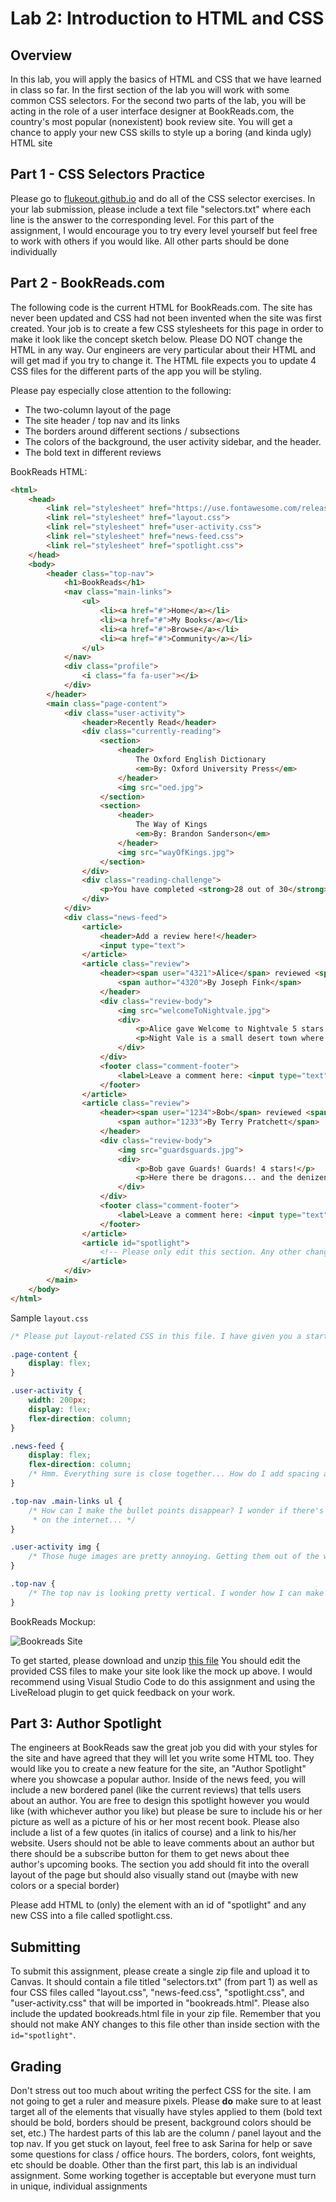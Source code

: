 

# Lab 2: Introduction to HTML and CSS

## Overview

In this lab, you will apply the basics of HTML and CSS that we have learned in class so far. In the first section of the lab you will work with some common CSS selectors. For the second two parts of the lab, you will be acting in the role of a user interface designer at BookReads.com, the country's most popular (nonexistent) book review site. You will get a chance to apply your new CSS skills to style up a boring (and kinda ugly) HTML site

## Part 1 - CSS Selectors Practice

Please go to [flukeout.github.io](https://flukeout.github.io/) and do all of the CSS selector exercises. In your lab submission, please include a text file "selectors.txt" where each line is the answer to the corresponding level. For this part of the assignment, I would encourage you to try every level yourself but feel free to work with others if you would like. All other parts should be done individually

## Part 2 - BookReads.com

The following code is the current HTML for BookReads.com. The site has never been updated and CSS had not been invented when the site was first created. Your job is to create a few CSS stylesheets for this page in order to make it look like the concept sketch below. Please DO NOT change the HTML in any way. Our engineers are very particular about their HTML and will get mad if you try to change it. The HTML file expects you to update 4 CSS files for the different parts of the app you will be styling.

Please pay especially close attention to the following:

- The two-column layout of the page
- The site header / top nav and its links
- The borders around different sections / subsections
- The colors of the background, the user activity sidebar, and the header.
- The bold text in different reviews

BookReads HTML:
```html
<html>
    <head>
        <link rel="stylesheet" href="https://use.fontawesome.com/releases/v5.10.2/css/all.css">
        <link rel="stylesheet" href="layout.css">
        <link rel="stylesheet" href="user-activity.css">
        <link rel="stylesheet" href="news-feed.css">
        <link rel="stylesheet" href="spotlight.css">
    </head>
    <body>
        <header class="top-nav">
            <h1>BookReads</h1>
            <nav class="main-links">
                <ul>
                    <li><a href="#">Home</a></li>
                    <li><a href="#">My Books</a></li>
                    <li><a href="#">Browse</a></li>
                    <li><a href="#">Community</a></li>
                </ul>
            </nav>
            <div class="profile">
                <i class="fa fa-user"></i>
            </div>
        </header>
        <main class="page-content">
            <div class="user-activity">
                <header>Recently Read</header>
                <div class="currently-reading">
                    <section>
                        <header>
                            The Oxford English Dictionary
                            <em>By: Oxford University Press</em>
                        </header>
                        <img src="oed.jpg">
                    </section>
                    <section>
                        <header>
                            The Way of Kings
                            <em>By: Brandon Sanderson</em>
                        </header>
                        <img src="wayOfKings.jpg">
                    </section>
                </div>
                <div class="reading-challenge">
                    <p>You have completed <strong>28 out of 30</strong> books from your reading goal!</p>
                </div>
            </div>
            <div class="news-feed">
                <article>
                    <header>Add a review here!</header>
                    <input type="text">
                </article>
                <article class="review">
                    <header><span user="4321">Alice</span> reviewed <span book="234">Welcome to Nightvale</span>
                        <span author="4320">By Joseph Fink</span>
                    </header>
                    <div class="review-body">
                        <img src="welcomeToNightvale.jpg">
                        <div>
                            <p>Alice gave Welcome to Nightvale 5 stars!</p>
                            <p>Night Vale is a small desert town where all the conspiracy theories you've ever heard are actually true.</p>
                        </div>
                    </div>
                    <footer class="comment-footer">
                        <label>Leave a comment here: <input type="text"></label>
                    </footer>
                </article>
                <article class="review">
                    <header><span user="1234">Bob</span> reviewed <span book="456">Guards! Guards!</span>
                        <span author="1233">By Terry Pratchett</span>
                    </header>
                    <div class="review-body">
                        <img src="guardsguards.jpg">
                        <div>
                            <p>Bob gave Guards! Guards! 4 stars!</p>
                            <p>Here there be dragons... and the denizens of Ankh-Morpork wish one huge firebreather would return from whence it came.</p>
                        </div>
                    </div>
                    <footer class="comment-footer">
                        <label>Leave a comment here: <input type="text"></label>
                    </footer>
                </article>
                <article id="spotlight">
                    <!-- Please only edit this section. Any other changes to this HTML document will be ignored when grading. -->
                </article>
            </div>
        </main>
    </body>
</html>
```

Sample `layout.css`
```css
/* Please put layout-related CSS in this file. I have given you a starting point and some hints for the layout */

.page-content {
    display: flex;
}

.user-activity {
    width: 200px;
    display: flex;
    flex-direction: column;
}

.news-feed {
    display: flex;
    flex-direction: column;
    /* Hmm. Everything sure is close together... How do I add spacing again? */
}

.top-nav .main-links ul {
    /* How can I make the bullet points disappear? I wonder if there's a tutorial for making a nice top nav somewhere
     * on the internet... */
}

.user-activity img {
    /* Those huge images are pretty annoying. Getting them out of the way, even temporarily, would be nice. */
}

.top-nav {
    /* The top nav is looking pretty vertical. I wonder how I can make everything more horizontal? */
}
```

BookReads Mockup:

![Bookreads Site](/courses/cis1052/bookreads.webp)


To get started, please download and unzip [this file](/courses/cis1052/lab1.zip) You should edit the provided CSS files to make your site look like the mock up above. I would recommend using Visual Studio Code to do this assignment and using the LiveReload plugin to get quick feedback on your work.

## Part 3: Author Spotlight

The engineers at BookReads saw the great job you did with your styles for the site and have agreed that they will let you write some HTML too. They would like you to create a new feature for the site, an "Author Spotlight" where you showcase a popular author. Inside of the news feed, you will include a new bordered panel (like the current reviews) that tells users about an author. You are free to design this spotlight however you would like (with whichever author you like) but please be sure to include his or her picture as well as a picture of his or her most recent book. Please also include a list of a few quotes (in italics of course) and a link to his/her website. Users should not be able to leave comments about an author but there should be a subscribe button for them to get news about thee author's upcoming books. The section you add should fit into the overall layout of the page but should also visually stand out (maybe with new colors or a special border)

Please add HTML to (only) the element with an id of "spotlight" and any new CSS into a file called spotlight.css.

## Submitting

To submit this assignment, please create a single zip file and upload it to Canvas. It should contain a file titled "selectors.txt" (from part 1) as well as four CSS files called "layout.css", "news-feed.css", "spotlight.css", and "user-activity.css" that will be imported in "bookreads.html". Please also include the updated bookreads.html file in your zip file. Remember that you should not make ANY changes to this file other than inside section with the `id="spotlight"`.

## Grading

Don't stress out too much about writing the perfect CSS for the site. I am not going to get a ruler and measure pixels. Please **do** make sure to at least target all of the elements that visually have styles applied to them (bold text should be bold, borders should be present, background colors should be set, etc.) The hardest parts of this lab are the column / panel layout and the top nav. If you get stuck on layout, feel free to ask Sarina for help or save some questions for class / office hours. The borders, colors, font weights, etc should be doable. Other than the first part, this lab is an individual assignment. Some working together is acceptable but everyone must turn in unique, individual assignments 
